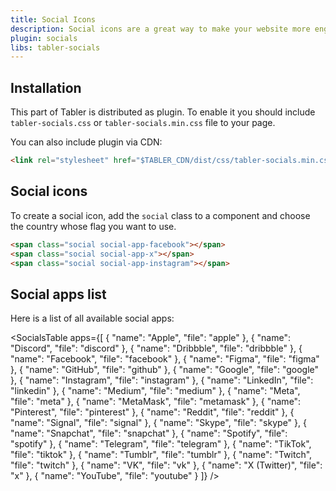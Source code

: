 ```yaml
---
title: Social Icons
description: Social icons are a great way to make your website more engaging and user-friendly. You can use social icons to help users quickly find your social media profiles and connect with you.
plugin: socials
libs: tabler-socials
---
```


## Installation

This part of Tabler is distributed as plugin. To enable it you should include `tabler-socials.css` or `tabler-socials.min.css` file to your page.

You can also include plugin via CDN:

```html
<link rel="stylesheet" href="$TABLER_CDN/dist/css/tabler-socials.min.css">
```

## Social icons

To create a social icon, add the `social` class to a component and choose the country whose flag you want to use. 

```html example centered separated plugins="socials"
<span class="social social-app-facebook"></span>
<span class="social social-app-x"></span>
<span class="social social-app-instagram"></span>
```

## Social apps list

Here is a list of all available social apps:

<SocialsTable apps={[
  {
    "name": "Apple",
    "file": "apple"
  },
  {
    "name": "Discord",
    "file": "discord"
  },
  {
    "name": "Dribbble",
    "file": "dribbble"
  },
  {
    "name": "Facebook",
    "file": "facebook"
  },
  {
    "name": "Figma",
    "file": "figma"
  },
  {
    "name": "GitHub",
    "file": "github"
  },
  {
    "name": "Google",
    "file": "google"
  },
  {
    "name": "Instagram",
    "file": "instagram"
  },
  {
    "name": "LinkedIn",
    "file": "linkedin"
  },
  {
    "name": "Medium",
    "file": "medium"
  },
  {
    "name": "Meta",
    "file": "meta"
  },
  {
    "name": "MetaMask",
    "file": "metamask"
  },
  {
    "name": "Pinterest",
    "file": "pinterest"
  },
  {
    "name": "Reddit",
    "file": "reddit"
  },
  {
    "name": "Signal",
    "file": "signal"
  },
  {
    "name": "Skype",
    "file": "skype"
  },
  {
    "name": "Snapchat",
    "file": "snapchat"
  },
  {
    "name": "Spotify",
    "file": "spotify"
  },
  {
    "name": "Telegram",
    "file": "telegram"
  },
  {
    "name": "TikTok",
    "file": "tiktok"
  },
  {
    "name": "Tumblr",
    "file": "tumblr"
  },
  {
    "name": "Twitch",
    "file": "twitch"
  },
  {
    "name": "VK",
    "file": "vk"
  },
  {
    "name": "X (Twitter)",
    "file": "x"
  },
  {
    "name": "YouTube",
    "file": "youtube"
  }
]} />

